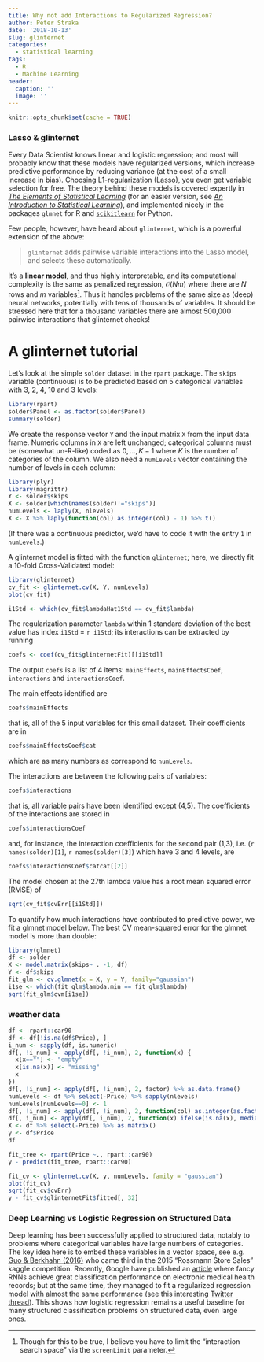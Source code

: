```yaml
---
title: Why not add Interactions to Regularized Regression?
author: Peter Straka
date: '2018-10-13'
slug: glinternet
categories:
  - statistical learning
tags:
  - R
  - Machine Learning
header:
  caption: ''
  image: ''
---
```


```r
knitr::opts_chunk$set(cache = TRUE)
```

### Lasso & glinternet

Every Data Scientist knows linear and logistic regression; 
and most will probably know that these models have regularized versions, which increase predictive performance by reducing variance (at the cost of a small increase in bias). 
Choosing L1-regularization (Lasso), you even get variable selection for free.
The theory behind these models is covered expertly in 
[_The Elements of Statistical Learning_](https://web.stanford.edu/~hastie/ElemStatLearn/)
(for an easier version, see 
[_An Introduction to Statistical Learning_](https://www-bcf.usc.edu/~gareth/ISL/)),
and implemented nicely in the packages 
`glmnet` for R and 
[`scikitlearn`](http://scikit-learn.org/stable/modules/linear_model.html#lasso) 
for Python. 

Few people, however, have heard about `glinternet`, which is a powerful extension of the above: 

> `glinternet` adds pairwise variable interactions into the Lasso model, 
> and selects these automatically.

It's a **linear model**, and thus highly interpretable, and its computational complexity is the same as penalized regression, $\mathcal O(Nm)$ where there are $N$ rows and $m$ variables[^1]. Thus it handles problems of the same size as (deep) neural networks, potentially with tens of thousands of variables. 
It should be stressed here that for a thousand variables there are almost 500,000 pairwise interactions that glinternet checks!


[^1]: Though for this to be true, I believe you have to limit the "interaction search space" via the `screenLimit` parameter.




# A glinternet tutorial

Let's look at the simple `solder` dataset in the `rpart` package. 
The `skips` variable (continuous) is to be predicted based on 5 categorical variables with 3, 2, 4, 10 and 3 levels: 

```r
library(rpart)
solder$Panel <- as.factor(solder$Panel)
summary(solder)
```

We create the response vector `Y` and the input matrix `X` from the input data frame. 
Numeric columns in `X` are left unchanged; categorical columns must be (somewhat un-R-like) coded as $0, \ldots, K-1$ where $K$ is the number of categories of the column.
We also need a `numLevels` vector containing the number of levels in each column:

```r
library(plyr)
library(magrittr)
Y <- solder$skips
X <- solder[which(names(solder)!="skips")]
numLevels <- laply(X, nlevels)
X <- X %>% laply(function(col) as.integer(col) - 1) %>% t()
```
(If there was a continuous predictor, we'd have to code it with the entry `1` in `numLevels`.)

A glinternet model is fitted with the function `glinternet`; here, we directly fit a 10-fold Cross-Validated model:

```r
library(glinternet)
cv_fit <- glinternet.cv(X, Y, numLevels)
plot(cv_fit)
```


```r
i1Std <- which(cv_fit$lambdaHat1Std == cv_fit$lambda)
```
The regularization parameter `lambda` within 1 standard deviation of the best value has index `i1Std` = `r i1Std`; its interactions can be extracted by running

```r
coefs <- coef(cv_fit$glinternetFit)[[i1Std]]
```


The output `coefs` is a list of 4 items: 
`mainEffects`, `mainEffectsCoef`, `interactions` and `interactionsCoef`.

The main effects identified are 

```r
coefs$mainEffects
```

that is, all of the 5 input variables for this small dataset. Their coefficients are in
```r
coefs$mainEffectsCoef$cat
```
which are as many numbers as correspond to `numLevels`. 

The interactions are between the following pairs of variables:

```r
coefs$interactions
```

that is, all variable pairs have been identified except (4,5). 
The coefficients of the interactions are stored in 

```r
coefs$interactionsCoef
```

and, for instance, the interaction coefficients for the second pair (1,3), i.e.
(`r names(solder)[1]`, `r names(solder)[3]`) which have 3 and 4 levels, are 

```r
coefs$interactionsCoef$catcat[[2]]
```

The model chosen at the 27th lambda value has a root mean squared error (RMSE) of

```r
sqrt(cv_fit$cvErr[[i1Std]])
```

To quantify how much interactions have contributed to predictive power, 
we fit a glmnet model below. 
The best CV mean-squared error for the glmnet model is more than double:

```r
library(glmnet)
df <- solder
X <- model.matrix(skips~ . -1, df)
Y <- df$skips
fit_glm <- cv.glmnet(x = X, y = Y, family="gaussian")
i1se <- which(fit_glm$lambda.min == fit_glm$lambda)
sqrt(fit_glm$cvm[i1se])
```


### weather data

```r
df <- rpart::car90
df <- df[!is.na(df$Price), ]
i_num <- sapply(df, is.numeric)
df[, !i_num] <- apply(df[, !i_num], 2, function(x) {
  x[x==""] <- "empty"
  x[is.na(x)] <- "missing"
  x
})
df[, !i_num] <- apply(df[, !i_num], 2, factor) %>% as.data.frame()
numLevels <- df %>% select(-Price) %>% sapply(nlevels)
numLevels[numLevels==0] <- 1
df[, !i_num] <- apply(df[, !i_num], 2, function(col) as.integer(as.factor(col)) - 1)
df[, i_num] <- apply(df[, i_num], 2, function(x) ifelse(is.na(x), median(x, na.rm=T), x))
X <- df %>% select(-Price) %>% as.matrix()
y <- df$Price
df
```

```r
fit_tree <- rpart(Price ~., rpart::car90)
y - predict(fit_tree, rpart::car90)
```




```r
fit_cv <- glinternet.cv(X, y, numLevels, family = "gaussian")
plot(fit_cv)
sqrt(fit_cv$cvErr)
y - fit_cv$glinternetFit$fitted[, 32]

```



### Deep Learning vs Logistic Regression on Structured Data

Deep learning has been successfully applied to structured data, notably to problems where categorical variables have large numbers of categories. The key idea here is to embed these variables in a vector space, see e.g. 
[Guo & Berkhahn (2016)](https://arxiv.org/abs/1604.06737)
who came third in the 2015 "Rossmann Store Sales" kaggle competition. 
Recently, Google have published an 
[article](https://www.nature.com/articles/s41746-018-0029-1)
where fancy RNNs achieve great classification performance on electronic medical health records; but at the same time, they managed to fit a regularized regression model with almost the same performance (see this interesting 
[Twitter thread](https://twitter.com/ShalitUri/status/1009534668880928769)).
This shows how logistic regression remains a useful baseline for many structured classification problems on structured data, even large ones. 
